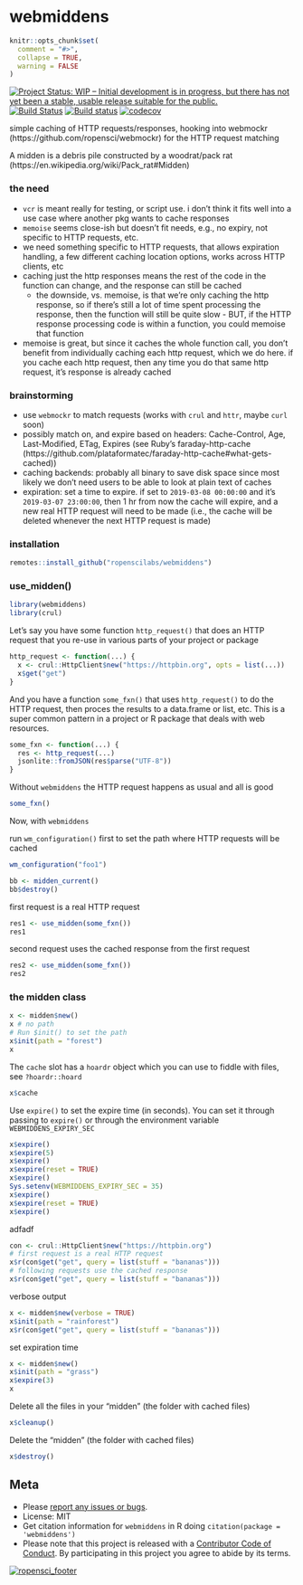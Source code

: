 webmiddens
==========

```r
knitr::opts_chunk$set(
  comment = "#>",
  collapse = TRUE,
  warning = FALSE
)
```

[![Project Status: WIP – Initial development is in progress, but there has not yet been a stable, usable release suitable for the public.](https://www.repostatus.org/badges/latest/wip.svg)](https://www.repostatus.org/#wip)
[![Build Status](https://travis-ci.com/ropenscilabs/webmiddens.svg?branch=master)](https://travis-ci.com/ropenscilabs/webmiddens)
[![Build status](https://ci.appveyor.com/api/projects/status/m0rfrp3eb285bwfd?svg=true)](https://ci.appveyor.com/project/sckott/webmiddens)
[![codecov](https://codecov.io/gh/ropenscilabs/webmiddens/branch/master/graph/badge.svg)](https://codecov.io/gh/ropenscilabs/webmiddens)

simple caching of HTTP requests/responses, hooking into webmockr (https://github.com/ropensci/webmockr)
for the HTTP request matching

A midden is a debris pile constructed by a woodrat/pack rat (https://en.wikipedia.org/wiki/Pack_rat#Midden)

### the need

- `vcr` is meant really for testing, or script use. i don't think it fits
well into a use case where another pkg wants to cache responses
- `memoise` seems close-ish but doesn't fit needs, e.g., no expiry, not specific
to HTTP requests, etc.
- we need something specific to HTTP requests, that allows expiration handling, a few different caching location options, works across HTTP clients, etc
- caching just the http responses means the rest of the code in the function can change, and the response can still be cached
    - the downside, vs. memoise, is that we're only caching the http response, so if there's still a lot of time spent processing the response, then the function will still be quite slow - BUT, if the HTTP response processing code is within a function, you could memoise that function
- memoise is great, but since it caches the whole function call, you don't benefit from individually caching each http request, which we do here. if you cache each http request, then any time you do that same http request, it's response is already cached

### brainstorming

- use `webmockr` to match requests (works with `crul` and `httr`, maybe `curl` soon)
- possibly match on, and expire based on headers: Cache-Control, Age, Last-Modified,
ETag, Expires (see Ruby's faraday-http-cache (https://github.com/plataformatec/faraday-http-cache#what-gets-cached))
- caching backends: probably all binary to save disk space since most likely
we don't need users to be able to look at plain text of caches
- expiration: set a time to expire. if set to `2019-03-08 00:00:00` and it's
`2019-03-07 23:00:00`, then 1 hr from now the cache will expire, and a new real HTTP
request will need to be made (i.e., the cache will be deleted whenever the next
HTTP request is made)

### installation

```r
remotes::install_github("ropenscilabs/webmiddens")
```

### use_midden()

```r
library(webmiddens)
library(crul)
```

Let's say you have some function `http_request()` that does an HTTP request that
you re-use in various parts of your project or package

```r
http_request <- function(...) {
  x <- crul::HttpClient$new("https://httpbin.org", opts = list(...))
  x$get("get")
}
```

And you have a function `some_fxn()` that uses `http_request()` to do the HTTP 
request, then proces the results to a data.frame or list, etc. This is a super
common pattern in a project or R package that deals with web resources.

```r
some_fxn <- function(...) {
  res <- http_request(...)
  jsonlite::fromJSON(res$parse("UTF-8"))
}
```

Without `webmiddens` the HTTP request happens as usual and all is good

```r
some_fxn()
```

Now, with `webmiddens`

run `wm_configuration()` first to set the path where HTTP requests will be cached

```r
wm_configuration("foo1")
```

```r
bb <- midden_current()
bb$destroy()
```

first request is a real HTTP request

```r
res1 <- use_midden(some_fxn())
res1
```

second request uses the cached response from the first request

```r
res2 <- use_midden(some_fxn())
res2
```

### the midden class

```r
x <- midden$new()
x # no path
# Run $init() to set the path
x$init(path = "forest")
x
```

The `cache` slot has a `hoardr` object which you can use to fiddle with
files, see `?hoardr::hoard`

```r
x$cache
```

Use `expire()` to set the expire time (in seconds). You can set it through
passing to `expire()` or through the environment variable `WEBMIDDENS_EXPIRY_SEC`

```r
x$expire()
x$expire(5)
x$expire()
x$expire(reset = TRUE)
x$expire()
Sys.setenv(WEBMIDDENS_EXPIRY_SEC = 35)
x$expire()
x$expire(reset = TRUE)
x$expire()
```

adfadf

```r
con <- crul::HttpClient$new("https://httpbin.org")
# first request is a real HTTP request
x$r(con$get("get", query = list(stuff = "bananas")))
# following requests use the cached response
x$r(con$get("get", query = list(stuff = "bananas")))
```

verbose output

```r
x <- midden$new(verbose = TRUE)
x$init(path = "rainforest")
x$r(con$get("get", query = list(stuff = "bananas")))
```

set expiration time

```r
x <- midden$new()
x$init(path = "grass")
x$expire(3)
x
```

Delete all the files in your "midden" (the folder with cached files)

```r
x$cleanup()
```

Delete the "midden" (the folder with cached files)

```r
x$destroy()
```

## Meta

* Please [report any issues or bugs](https://github.com/ropensci/webmiddens/issues).
* License: MIT
* Get citation information for `webmiddens` in R doing `citation(package = 'webmiddens')`
* Please note that this project is released with a [Contributor Code of Conduct][coc].
By participating in this project you agree to abide by its terms.

[![ropensci_footer](https://ropensci.org/public_images/github_footer.png)](https://ropensci.org)

[coc]: https://github.com/ropenscilabs/webmiddens/blob/master/CODE_OF_CONDUCT.md
